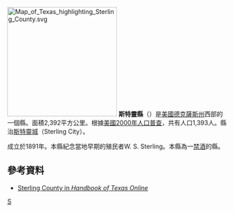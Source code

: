{{noteTA
|T=zh-hans:斯特灵县 (得克萨斯州);zh-hk:斯特靈縣 (德克薩斯州);zh-tw:斯特靈郡 (德克薩斯州);
}}
[[File:Map_of_Texas_highlighting_Sterling_County.svg|250px]]
'''斯特靈縣'''（{{lang-en|Sterling County}}）是[[美國|美國]][[德克薩斯州|德克薩斯州]]西部的一個縣。面積2,392平方公里。根據[[美國2000年人口普查|美國2000年人口普查]]，共有人口1,393人。縣治[[斯特靈城|斯特靈城]]（Sterling City）。

成立於1891年。本縣紀念當地早期的殖民者W. S. Sterling。本縣為一[[禁酒|禁酒]]的縣。

==參考資料==
*[http://www.tshaonline.org/handbook/online/articles/hcs15 Sterling County in ''Handbook of Texas Online''] {{Wayback|url=http://www.tshaonline.org/handbook/online/articles/hcs15 |date=20160313220859 }} 
{{texas-stub}}
{{Texas}}
[[Category:得克萨斯州行政区划|S]]